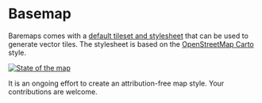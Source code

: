 # Basemap

Baremaps comes with a 
[default tileset and stylesheet](https://github.com/apache/incubator-baremaps/tree/main/basemap) 
that can be used to generate vector tiles. The stylesheet is based on the
[OpenStreetMap Carto](https://github.com/gravitystorm/openstreetmap-carto)
style. 

[![State of the map](/images/screenshot.jpg)](https://demo.baremaps.com/)

It is an ongoing effort to create an attribution-free map style.
Your contributions are welcome.
